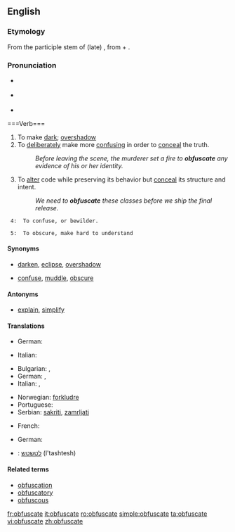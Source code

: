 {{was wotd|2007|July|6}}
==English==

===Etymology===
From the participle stem of (late) {{etyl|la}} {{term|obfuscare}}, from {{term|ob-}} + {{term|fuscare||darken}}.

===Pronunciation===
* {{a|UK}} {{IPA|/ˈɒbfʌskeɪt/|/ˈɒbfəskeɪt/}}
* {{a|US}} {{IPA|/ˈɑːbfʌskeɪt/|/ˈɑːbfəskeɪt/}}
* {{audio|en-us-obfuscate.ogg|Audio (US)}}

'''{{subst:obfuscate}}'''===Verb===
{{en-verb|obfuscat|ing}}

# To make [[dark]]; [[overshadow]]
# To [[deliberately]] make more [[confusing]] in order to [[conceal]] the truth.
#: ''Before leaving the scene, the murderer set a fire to '''obfuscate''' any evidence of his or her identity.''
# {{computing}} To [[alter]] code while preserving its behavior but [[conceal]] its structure and intent.
#: ''We need to '''obfuscate''' these classes before we ship the final release.''
  4:  To confuse, or bewilder.

  5:  To obscure, make hard to understand
====Synonyms====
* {{sense|to make dark}} [[darken]], [[eclipse]], [[overshadow]]
* {{sense|to deliberately make more confusing}} [[confuse]], [[muddle]], [[obscure]]

====Antonyms====
* {{sense|to deliberately make less confusing}} [[explain]], [[simplify]]

====Translations====
{{trans-top|to make dark}}
* German: {{t-|de|verfinstern}}
{{trans-mid}}
* Italian: {{t-|it|ottenebrare}}
{{trans-bottom}}

{{trans-top|to deliberately make more confusing}}
* Bulgarian: {{t+|bg|обърквам}}, {{t+|bg|смущавам}}
* German: {{t-|de|verdunkeln}}, {{t+|de|verschleiern}}
* Italian: {{t-|it|offuscare}}, {{t-|it|ottenebrare}}
{{trans-mid}}
* Norwegian: [[forkludre]]
* Portuguese: {{t+|pt|ofuscar}}
* Serbian: [[sakriti]], [[zamrljati]]
{{trans-bottom}}

{{trans-top|to alter code}}
* French: {{t+|fr|obscurcir}}
{{trans-mid}}
* German: {{t-|de|obfuskieren}}
{{trans-bottom}}

{{checktrans-top}}
* {{ttbc|Hebrew}}: [[לטשטש]] (l'tashtesh)
{{checktrans-bottom}}

====Related terms====
* [[obfuscation]]
* [[obfuscatory]]
* [[obfuscous]]

[[fr:obfuscate]]
[[it:obfuscate]]
[[ro:obfuscate]]
[[simple:obfuscate]]
[[ta:obfuscate]]
[[vi:obfuscate]]
[[zh:obfuscate]]